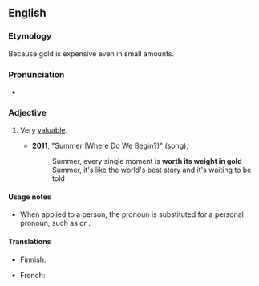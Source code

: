 ==English==

===Etymology===
Because gold is expensive even in small amounts.

===Pronunciation===
* {{audio|en|En-au-worth its weight in gold.ogg|Audio (AU)}}

===Adjective===
{{head|en|adjective}}

# {{lb|en|idiomatic}} Very [[valuable]].
#: {{ux|en|I find my dog is '''worth its weight in gold''' on those long snowy weekends when I can't get out.}}
#* '''2011''', "Summer (Where Do We Begin?)" (song), ''{{w|Phineas and Ferb the Movie: Across the 2nd Dimension}}''
#*: Summer, every single moment is '''worth its weight in gold'''
#*: Summer, it's like the world's best story and it's waiting to be told

====Usage notes====
* When applied to a person, the pronoun {{m|en|its}} is substituted for a personal pronoun, such as {{m|en|his}} or {{m|en|her}}.

====Translations====
{{trans-top|idiomatic: very valuable}}
* Finnish: {{t-needed|fi}}
{{trans-mid}}
* French: {{t+|fr|valoir son pesant d'or}}
{{trans-bottom}}